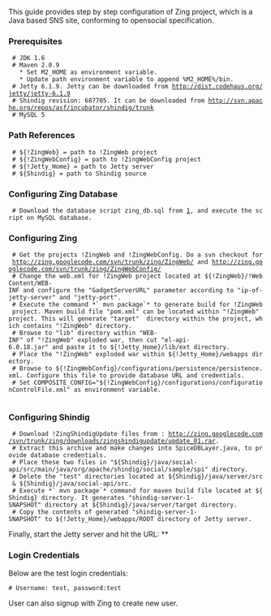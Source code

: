 This guide provides step by step configuration of Zing project, which is a Java based SNS site, conforming to opensocial specification.

===Prerequisites===
  # JDK 1.6 
  # Maven 2.0.9
    * Set M2_HOME as environment variable.
    * Update path environment variable to append %M2_HOME%/bin.
  # Jetty 6.1.9. Jetty can be downloaded from http://dist.codehaus.org/jetty/jetty-6.1.9
  # Shindig revision: 687705. It can be downloaded from http://svn.apache.org/repos/asf/incubator/shindig/trunk
  # MySQL 5

===Path References===
  # ${!ZingWeb} = path to !ZingWeb project
  # ${!ZingWebConfig} = path to !ZingWebConfig project
  # ${!Jetty_Home} = path to Jetty server
  # ${Shindig} = path to Shindig source

===Configuring Zing Database===
  # Download the database script zing_db.sql from [http://zing.googlecode.com/svn/trunk/zing/downloads/database/script/zing_db.sql], and execute the script on MySQL database.

===Configuring Zing===
  # Get the projects !ZingWeb and !ZingWebConfig. Do a svn checkout for http://zing.googlecode.com/svn/trunk/zing/ZingWeb/ and http://zing.googlecode.com/svn/trunk/zing/ZingWebConfig/
  # Change the web.xml for !ZingWeb project located at ${!ZingWeb}/!WebContent/WEB-INF and configure the "GadgetServerURL" parameter according to "ip-of-jetty-server" and "jetty-port".
  # Execute the command *` mvn package`* to generate build for !ZingWeb project. Maven build file "pom.xml" can be located within "!ZingWeb" project. This will generate "target"  directory within the project, which contains "!ZingWeb" directory.
  # Browse to "lib" directory within "WEB-INF" of "!ZingWeb" exploded war, then cut "el-api-6.0.18.jar" and paste it to ${!Jetty_Home}/lib/ext directory. 
  # Place the "!ZingWeb" exploded war within ${!Jetty_Home}/webapps directory.
  # Browse to ${!ZingWebConfig}/configurations/persistence/persistence.xml. Configure this file to provide database URL and credentials.
  # Set COMPOSITE_CONFIG="${!ZingWebConfig}/configurations/configurationControlFile.xml" as environment variable.
   
===Configuring Shindig===
  # Download !ZingShindigUpdate files from : http://zing.googlecode.com/svn/trunk/zing/downloads/zingshindigupdate/update_01.rar.
  # Extract this archive and make changes into SpiceDBLayer.java, to provide database credentials.
  # Place these two files in "${Shindig}/java/social-api/src/main/java/org/apache/shindig/social/sample/spi" directory.  
  # Delete the "test" directories located at ${Shindig}/java/server/src & ${Shindig}/java/social-api/src. 
  # Execute *` mvn package`* command for maven build file located at ${Shindig} directory. It generates "shindig-server-1-SNAPSHOT" directory at ${Shindig}/java/server/target directory.
  # Copy the contents of generated "shindig-server-1-SNAPSHOT" to ${!Jetty_Home}/webapps/ROOT directory of Jetty server. 

Finally, start the Jetty server and hit the URL: *{{{http://<ip-of-jetty-server>:<jetty-port>/ZingWeb/faces/pages/login.jspx}}}*

===Login Credentials===

Below are the test login credentials:

 # Username: test, password:test


User can also signup with Zing to create new user.